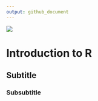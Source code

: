 ```yaml
---
output: github_document
---
```


![](r_tut_series.png)

# Introduction to R
## Subtitle
### Subsubtitle